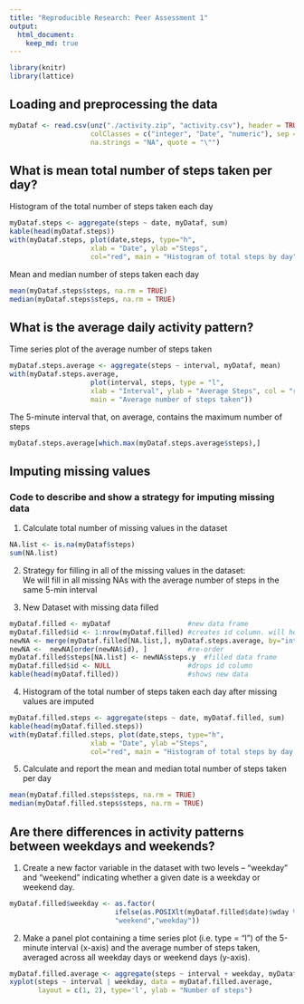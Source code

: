```yaml
---
title: "Reproducible Research: Peer Assessment 1"
output: 
  html_document:
    keep_md: true
---
```


```r
library(knitr)
library(lattice)
```


## Loading and preprocessing the data

```r
myDataf <- read.csv(unz("./activity.zip", "activity.csv"), header = TRUE,
                    colClasses = c("integer", "Date", "numeric"), sep = ",",
                    na.strings = "NA", quote = "\"")
```

## What is mean total number of steps taken per day?

Histogram of the total number of steps taken each day

```r
myDataf.steps <- aggregate(steps ~ date, myDataf, sum)
kable(head(myDataf.steps))
with(myDataf.steps, plot(date,steps, type="h",
                    xlab = "Date", ylab ="Steps",
                    col="red", main = "Histogram of total steps by day"))
```

Mean and median number of steps taken each day
```r
mean(myDataf.steps$steps, na.rm = TRUE)
median(myDataf.steps$steps, na.rm = TRUE)
```

## What is the average daily activity pattern?

Time series plot of the average number of steps taken
```r
myDataf.steps.average <- aggregate(steps ~ interval, myDataf, mean)
with(myDataf.steps.average, 
                    plot(interval, steps, type = "l",
                    xlab = "Interval", ylab = "Average Steps", col = "red",
                    main = "Average number of steps taken"))
```

The 5-minute interval that, on average, contains the maximum number of steps
```r
myDataf.steps.average[which.max(myDataf.steps.average$steps),]
```


## Imputing missing values

### Code to describe and show a strategy for imputing missing data  
1. Calculate total number of missing values in the dataset 
```r
NA.list <- is.na(myDataf$steps)
sum(NA.list)
```

2. Strategy for filling in all of the missing values in the dataset:  
We will fill in all missing NAs with the average number of steps in the same 5-min interval

3. New Dataset with missing data filled

```r
myDataf.filled <- myDataf                   #new data frame
myDataf.filled$id <- 1:nrow(myDataf.filled) #creates id column. will help order later
newNA <- merge(myDataf.filled[NA.list,], myDataf.steps.average, by="interval", sort = F) #add means 2 NAs
newNA <-  newNA[order(newNA$id), ]          #re-order
myDataf.filled$steps[NA.list] <- newNA$steps.y  #filled data frame
myDataf.filled$id <- NULL                   #drops id column
kable(head(myDataf.filled))                 #shows new data
```

4. Histogram of the total number of steps taken each day after missing values are imputed
```r
myDataf.filled.steps <- aggregate(steps ~ date, myDataf.filled, sum)
kable(head(myDataf.filled.steps))
with(myDataf.filled.steps, plot(date,steps, type="h",
                    xlab = "Date", ylab ="Steps",
                    col="red", main = "Histogram of total steps by day (Missing Values Imputed)"))
```

 5. Calculate and report the mean and median total number of steps taken per day
```r
mean(myDataf.filled.steps$steps, na.rm = TRUE)
median(myDataf.filled.steps$steps, na.rm = TRUE)
```
 
## Are there differences in activity patterns between weekdays and weekends?

1. Create a new factor variable in the dataset with two levels – “weekday” and “weekend” indicating whether a given date is a weekday or weekend day.

```r
myDataf.filled$weekday <- as.factor(
                          ifelse(as.POSIXlt(myDataf.filled$date)$wday %in% c(0,6),
                          "weekend","weekday"))
```

2. Make a panel plot containing a time series plot (i.e. type = "l") of the 5-minute interval (x-axis) and the average number of steps taken, averaged across all weekday days or weekend days (y-axis).

```r
myDataf.filled.average <- aggregate(steps ~ interval + weekday, myDataf.filled, mean)
xyplot(steps ~ interval | weekday, data = myDataf.filled.average, 
       layout = c(1, 2), type='l', ylab = "Number of steps")
```


